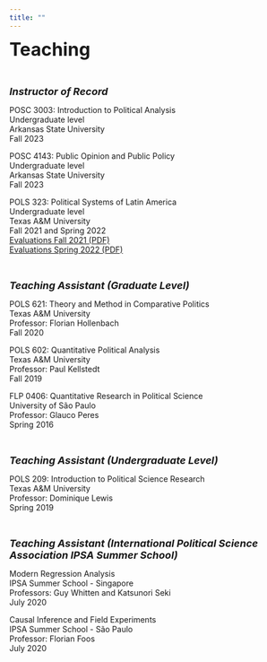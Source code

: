 ```yaml
---
title: ""
---
```


<font size="6"> **Teaching**</font>

<br /> 

<font size="4"> ***Instructor of Record*** </font>

<p>POSC 3003: Introduction to Political Analysis<br>
Undergraduate level<br>
Arkansas State University<br>
Fall 2023<br>

<p>POSC 4143: Public Opinion and Public Policy<br>
Undergraduate level<br>
Arkansas State University<br>
Fall 2023<br>

<p>POLS 323: Political Systems of Latin America<br>
Undergraduate level<br>
Texas A&M University<br>
Fall 2021 and Spring 2022<br>
<a href="./survey_results_aggregate_20220103_1632.pdf" target="_blank">Evaluations Fall 2021 (PDF)</a> <br>
<a href="./survey_results_aggregate_20220823_1014.pdf" target="_blank">Evaluations Spring 2022 (PDF)</a> </p>

<br /> 

<font size="4"> ***Teaching Assistant (Graduate Level)*** </font>

<p>POLS 621: Theory and Method in Comparative Politics<br>
Texas A&M University<br>
Professor: Florian Hollenbach<br>
Fall 2020</p>

<p>POLS 602: Quantitative Political Analysis<br>
Texas A&M University<br>
Professor: Paul Kellstedt<br>
Fall 2019</p>

<p>FLP 0406: Quantitative Research in Political Science<br>
University of São Paulo<br>
Professor: Glauco Peres<br>
Spring 2016</p>

<br /> 

<font size="4"> ***Teaching Assistant (Undergraduate Level)*** </font>

<p>POLS 209: Introduction to Political Science Research<br>
Texas A&M University<br>
Professor: Dominique Lewis<br>
Spring 2019</p>

<br /> 

<font size="4"> ***Teaching Assistant (International Political Science Association IPSA Summer School)*** </font>

<p>Modern Regression Analysis<br>
IPSA Summer School - Singapore<br>
Professors: Guy Whitten and Katsunori Seki<br>
July 2020</p>

<p>Causal Inference and Field Experiments<br>
IPSA Summer School - São Paulo<br>
Professor: Florian Foos<br>
July 2020</p>


